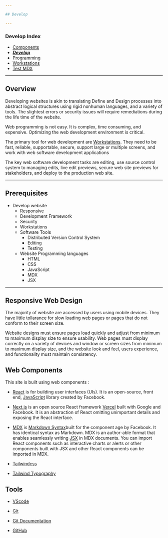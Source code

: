 ```yaml
---

## Develop

---
```


### Develop Index

<article className="prose prose-lg">

- [ Components](webcomp)
- [ ***Develop***](develop)
- [ Programming](programming)
- [ Workstations](workstations)
- [Test MDX](testmdx)

</article>

---

## Overview

Developing websites is akin to translating Define and Design processes into abstract logical structures using rigid nonhuman languages, and a variety of tools. The slightest errors or security issues will require remediations during the life time of the website.

Web programming is not easy. It is complex, time consuming, and expensive. Optimizing the web development environment is critical.

The primary tool for web development are [ Workstations](workstations). They need to be fast, reliable, supportable, secure, support large or multiple screens, and work with web software development applications

The key web software development tasks are editing, use source control system to managing edits, live edit previews, secure web site previews for stakeholders, and deploy to the production web site.

---

## Prerequisites

- Develop website
	- Responsive
	- Development Framework
	- Security
	- Workstations
	- Software Tools
	    - Distributed Version Control System
	    - Editing
	    - Testing
	- Website Programming languages
	    - HTML
	    - CSS
	    - JavaScript
	    - MDX
	    - JSX

---
## Responsive Web Design

The majority of website are accessed by users using mobile devices. They have little tollarance for slow loading web pages or pages that do not conform to their screen size.

Website designs must ensure pages load quickly and adjust from minimum to maximum display size to ensure usability. Web pages must display correctly on a variety of devices and window or screen sizes from minimum to maximum display size, and the website look and feel, users experience, and functionality must maintain consistency.

## Web Components
 
This site is built using web components :

- [React](https://reactjs.org/) is for building user interfaces (UIs). It is an open-source, front end, [JavaScript](https://developer.mozilla.org/en-US/docs/Web/JavaScript) library created by Facebook. 

- [Next.js](https://nextjs.org) is an open source React framework [Vercel](https://vercel.com/home) built with Google and Facebook.  It is an abstraction of React omitting unimportant details and exposing the React interface.

- [MDX](https://mdxjs.com) is [Markdown Syntax](https://daringfireball.net/projects/markdown/syntax)built for the component age by Facebook. It has identical syntax as Markdown. MDX is an author-able format that enables seamlessly writing [JSX](https://mdxjs.com/getting-started/#jsx) in MDX documents. You can import React components such as interactive charts or alerts or other components built with JSX and other React components can be imported in MDX.


- [Tailwindcss](https://tailwindcss.com)

- [Tailwind Typography](https://github.com/tailwindlabs/tailwindcss-typography)


## Tools

- [VScode](https://code.visualstudio.com)

- [Git](https://git-scm.com)

- [Git Documentation](https://git-scm.com/doc)

- [GitHub](https://github.com)
